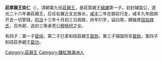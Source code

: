 {{expand|time=2015-03-05T03:20:27+00:00}}
{{unreferenced|time=2015-03-05T03:20:27+00:00}}
{{NoteTA
| 1=zh-hans:譁; zh-hant:譁;
}}
'''莊厚親王奕仁'''（{{bd|1824年|12月3日（[[道光|道光]]四年十月十三日）|1874年11月11日（[[同治|同治]]十三年十月初三）}}），清朝第九任[[莊親王|莊親王]]，是莊質親王[[綿譁|綿譁]]第一子。初封辅国公，道光二十六年袭莊親王，后任右翼近支总族长，[[咸丰|咸丰]]二年在御前行走，咸丰九年因病开去一切管辖，[[同治|同治]]十三年十月初三日病故，终年51岁，谥曰厚。嫡福晋[[钮祜禄氏|钮祜禄氏]]，员外郎、追封三等承恩公[[穆杨阿|穆杨阿]]之女。

有四子：第一子[[载纯|载纯]]，第二子已革和硕莊親王[[载勋|载勋]]，第三子镇国将军[[载勀|载勀]]，第四子和硕莊恭親王[[载功|载功]]。

{{start box}}
{{s-hou|承澤裕親王世系|1824年|12月3日|1874年|11月11日|清太宗世系}}
{{s-roy}}
{{s-before|父莊質親王[[綿譁|綿譁]]}}
{{s-title|[[莊親王|莊親王]]|任職期間:1846年－1874年}}
{{s-after|子已革莊親王[[載勛|載勛]]}}
{{end box}}

[[Category:莊親王|Category:莊親王]]
[[Category:鑲紅旗滿洲人|Category:鑲紅旗滿洲人]]